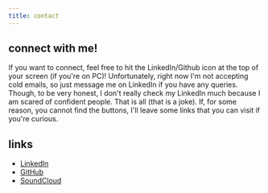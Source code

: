```yaml
---
title: contact
---
```


## connect with me!

If you want to connect, feel free to hit the LinkedIn/Github icon at the top of your screen (if you're on PC)! Unfortunately, right now I'm not accepting cold emails, so just message me on LinkedIn if you have any queries. Though, to be very honest, I don't really check my LinkedIn much because I am scared of confident people. That is all (that is a joke). If, for some reason, you cannot find the buttons, I'll leave some links that you can visit if you're curious.

## links

* [LinkedIn](https://www.linkedin.com/in/bethloke/)
* [GitHub](https://github.com/huitingloke)
* [SoundCloud](https://soundcloud.com/huitingloke)